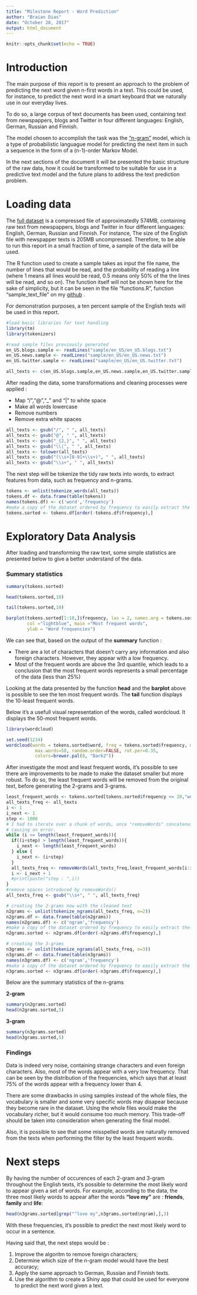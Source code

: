 ```yaml
---
title: "Milestone Report - Word Prediction"
author: "Braian Dias"
date: "October 28, 2017"
output: html_document
---
```


```r
knitr::opts_chunk$set(echo = TRUE)
```

# Introduction

The main purpose of this report is to present an approach to the problem of predicting the next word given n-first words in a text. This could be used, for instance, to predict the next word in a smart keyboard that we naturally use in our everyday lives.

To do so, a large corpus of text documents has been used, containing text from newspappers, blogs and Twitter in four different languages: English, German, Russian and Finnish.

The model chosen to accomplish the task was the ["n-gram"](https://en.wikipedia.org/wiki/N-gram) model, which is a type of probabilistic languague model for predicting the next item in such a sequence in the form of a (n-1)-order Markov Model.

In the next sections of the document it will be presented the basic structure of the raw data, how it could be transformed to be suitable for use in a predictive text model and the future plans to address the text prediction problem.

# Loading data

The [full dataset](https://d396qusza40orc.cloudfront.net/dsscapstone/dataset/Coursera-SwiftKey.zip) is a compressed file of approximatedly 574MB, containing raw text from newspappers, blogs and Twitter in four different languages: English, German, Russian and Finnish. For instance, The size of the English file with newspapper texts is 205MB uncompressed. Therefore, to be able to run this report in a small fraction of time, a sample of the data will be used.

The R function used to create a sample takes as input the file name, the number of lines that would be read, and the probability of reading a line (where 1 means all lines would be read, 0.5 means only 50% of the the lines will be read, and so on). The function itself will not be shown here for the sake of simplicity, but it can be seen in the file "functions.R", function "sample_text_file" on my [github](https://github.com/bodias/datasciencecoursera/blob/master/capstone_project/functions.R) .

For demonstration purposes, a ten percent sample of the English texts will be used in this report.

```r
#load basic libraries for text handling
library(tm)
library(tokenizers)

#read sample files previously generated
en_US.blogs.sample <- readLines("sample/en_US/en_US.blogs.txt")
en_US.news.sample <- readLines("sample/en_US/en_US.news.txt")
en_US.twitter.sample <- readLines("sample/en_US/en_US.twitter.txt")

all_texts <- c(en_US.blogs.sample,en_US.news.sample,en_US.twitter.sample)
```


After reading the data, some transformations and cleaning processes were applied :

* Map "/","@","_" and "|" to white space
* Make all words lowercase
* Remove numbers
* Remove extra white spaces

```r
all_texts <- gsub("/", " ", all_texts)
all_texts <- gsub("@", " ", all_texts)
all_texts <- gsub("_{2,}", " ", all_texts)
all_texts <- gsub("\\|", " ", all_texts)
all_texts <- tolower(all_texts)
all_texts <- gsub("(\\s+[0-9]+\\s+)", " ", all_texts)
all_texts <- gsub("\\s+", " ", all_texts)
```

The next step will be tokenize the tidy raw texts into words, to extract features from data, such as frequency and n-grams.

```r
tokens <- unlist(tokenize_words(all_texts))
tokens.df <- data.frame(table(tokens))
names(tokens.df) <- c('word','frequency')
#make a copy of the dataset ordered by frequency to easily extract the most frequent words later 
tokens.sorted <- tokens.df[order(-tokens.df$frequency),]
```

# Exploratory Data Analysis

After loading and transforming the raw text, some simple statistics are presented below to give a better understand of the data.

### Summary statistics

```r
summary(tokens.sorted)

head(tokens.sorted,10)

tail(tokens.sorted,10)

barplot(tokens.sorted[1:10,]$frequency, las = 2, names.arg = tokens.sorted[1:10,]$word,
        col ="lightblue", main ="Most frequent words",
        ylab = "Word frequencies")
```

We can see that, based on the output of the **summary** function :

* There are a lot of characters that doesn't carry any information and also foreign characters. However, they appear with a low frequency.
* Most of the frequent words are above the 3rd quantile, which leads to a conclusion that the most frequent words represents a small percentage of the data (less than 25%)

Looking at the data presented by the function **head** and the **barplot** above is possible to see the ten most frequent words. The **tail** function displays the 10-least frequent words.

Below it's a usefull visual representation of the words, called wordcloud. It displays the 50-most frequent words.

```r
library(wordcloud)

set.seed(1234)
wordcloud(words = tokens.sorted$word, freq = tokens.sorted$frequency, min.freq = 10000,
           max.words=50, random.order=FALSE, rot.per=0.35, 
           colors=brewer.pal(8, "Dark2"))
```

After investigate the most and least frequent words, it's possible to see there are improvements to be made to make the dataset smaller but more robust. To do so, the least frequent words will be removed from the original text, before generating the 2-grams and 3-grams.

```r
least_frequent_words <- tokens.sorted[tokens.sorted$frequency <= 20,"word"]
all_texts_freq <- all_texts
i <- 1
i_next <- 1
step <- 1000
# I had to iterate over a chunk of words, once "removeWords" concatenates all the words and it was
# causing an error.
while (i <= length(least_frequent_words)){
  if((i+step) > length(least_frequent_words)){
    i_next <- length(least_frequent_words)
  } else {
    i_next <- (i+step)
  }
  all_texts_freq <- removeWords(all_texts_freq,least_frequent_words[i:i_next])
  i <- i_next + 1
  #print(paste("step : ",i))
}
#remove spaces introduced by removeWords()
all_texts_freq <- gsub("\\s+", " ", all_texts_freq)

# creating the 2-grams now with the cleaned text
n2grams <- unlist(tokenize_ngrams(all_texts_freq, n=2))
n2grams.df <- data.frame(table(n2grams))
names(n2grams.df) <- c('ngram','frequency')
#make a copy of the dataset ordered by frequency to easily extract the most frequent words later 
n2grams.sorted <- n2grams.df[order(-n2grams.df$frequency),]

# creating the 3-grams
n3grams <- unlist(tokenize_ngrams(all_texts_freq, n=3))
n3grams.df <- data.frame(table(n3grams))
names(n3grams.df) <- c('ngram','frequency')
#make a copy of the dataset ordered by frequency to easily extract the most frequent words later 
n3grams.sorted <- n3grams.df[order(-n3grams.df$frequency),]
```

Below are the summary statistics of the n-grams 

**2-gram**
```r
summary(n2grams.sorted)
head(n2grams.sorted,5)

```

**3-gram**
```r
summary(n3grams.sorted)
head(n3grams.sorted,5)
```

### Findings

Data is indeed very noise, containing strange characters and even foreign characters. Also, most of the words appear with a very low frequency. That can be seen by the distribution of the frequencies, which says that at least 75% of the words appear with a frequency lower than 4.

There are some drawbacks in using samples instead of the whole files, the vocabulary is smaller and some very specific words may disapear because they become rare in the dataset. Using the whole files would make the vocabulary richer, but it would consume too much memory. This trade-off should be taken into consideration when generating the final model. 

Also, it is possible to see that some misspelled words are naturally removed from the texts when performing the filter by the least frequent words.

# Next steps
By having the number of occurences of each 2-gram and 3-gram throughout the English texts, it's possible to determine the most likely word to appear given a set of words. For example, according to the data, the three most likely words to appear after the words **"love my"** are : **friends**, **family** and **life**: 

```r
head(n3grams.sorted[grep("^love my",n3grams.sorted$ngram),],3)
```

With these frequencies, it's possible to predict the next most likely word to occur in a sentence.

Having said that, the next steps would be :

 1. Improve the algoritm to remove foreign characters;
 2. Determine which size of the n-gram model would have the best accuracy;
 3. Apply the same approach to German, Russian and Finnish texts.
 4. Use the algorithm to create a Shiny app that could be used for everyone to predict the next word given a text.
